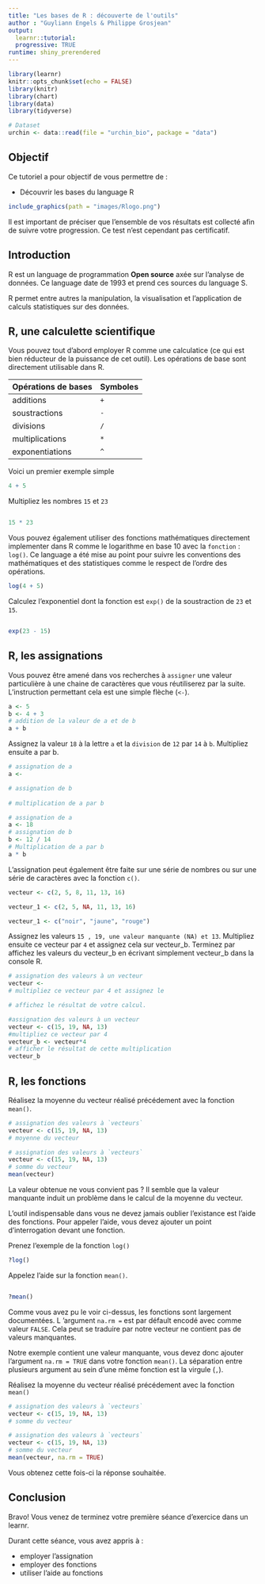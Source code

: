 ```yaml
---
title: "Les bases de R : découverte de l'outils"
author : "Guyliann Engels & Philippe Grosjean"
output: 
  learnr::tutorial:
  progressive: TRUE
runtime: shiny_prerendered
---
```


```r
library(learnr)
knitr::opts_chunk$set(echo = FALSE)
library(knitr)
library(chart)
library(data)
library(tidyverse)

# Dataset
urchin <- data::read(file = "urchin_bio", package = "data")
```


## Objectif

Ce tutoriel a pour objectif de vous permettre de :

- Découvrir les bases du language R  

```r
include_graphics(path = "images/Rlogo.png")
```


Il est important de préciser que l'ensemble de vos résultats est collecté afin de suivre votre progression. Ce test n'est cependant pas certificatif.

## Introduction 

R est un language de programmation **Open source**  axée sur l'analyse de données. Ce language date de 1993 et prend ces sources du language S. 

R permet entre autres la manipulation, la visualisation et l'application de calculs statistiques sur des données. 

## R,  une calculette scientifique

Vous pouvez tout d'abord employer R comme une calculatice (ce qui est bien réducteur de la puissance de cet outil). Les opérations de base sont directement utilisable dans R. 

| Opérations de bases | Symboles |
|------------------|---------------|
| additions | `+` |
| soustractions | `-` |
| divisions | `/` | 
| multiplications | `*` | 
| exponentiations | `^` |

Voici un premier exemple simple

```r
4 + 5
```

Multipliez les nombres `15` et `23`

```r

```

```r
15 * 23
```


Vous pouvez également utiliser des fonctions mathématiques directement implementer dans R comme le logarithme en base 10 avec la `fonction` : `log()`. Ce language a été mise au point pour suivre les conventions des mathématiques et des statistiques comme le respect de l'ordre des opérations.

```r
log(4 + 5)
```


Calculez l'exponentiel dont la fonction est `exp()` de la soustraction de `23` et `15`.

```r

```

```r
exp(23 - 15)
```


## R, les assignations

Vous pouvez être amené dans vos recherches à `assigner` une valeur particulière à une chaine de caractères que vous réutiliserez par la suite. L'instruction permettant cela est une simple flèche (`<-`).

```r
a <- 5
b <- 4 + 3
# addition de la valeur de a et de b
a + b
```

Assignez la valeur `18` à la lettre `a` et la `division` de `12` par `14` à `b`. Multipliez ensuite a par b.

```r
# assignation de a
a <- 

# assignation de b
  
# multiplication de a par b

```

```r
# assignation de a
a <- 18
# assignation de b
b <- 12 / 14
# Multiplication de a par b
a * b
```

L'assignation peut également être faite sur une série de nombres ou sur une série de caractères avec la fonction `c()`.

```r
vecteur <- c(2, 5, 8, 11, 13, 16)

vecteur_1 <- c(2, 5, NA, 11, 13, 16)

vecteur_1 <- c("noir", "jaune", "rouge")
```

Assignez les valeurs `15 , 19, une valeur manquante (NA) et 13`. Multipliez ensuite ce vecteur par `4` et assignez cela sur vecteur_b. Terminez par affichez les valeurs du vecteur_b en écrivant simplement vecteur_b dans la console R.

```r
# assignation des valeurs à un vecteur
vecteur <- 
# multipliez ce vecteur par 4 et assignez le

# affichez le résultat de votre calcul.

```

```r
#assignation des valeurs à un vecteur
vecteur <- c(15, 19, NA, 13)
#multipliez ce vecteur par 4
vecteur_b <- vecteur*4
# afficher le résultat de cette multiplication
vecteur_b
```


## R, les fonctions

Réalisez la moyenne du vecteur réalisé précédement avec la fonction `mean()`.

```r
# assignation des valeurs à `vecteurs`
vecteur <- c(15, 19, NA, 13)
# moyenne du vecteur

```

```r
# assignation des valeurs à `vecteurs`
vecteur <- c(15, 19, NA, 13)
# somme du vecteur
mean(vecteur)
```

La valeur obtenue ne vous convient pas ? Il semble que la valeur manquante induit un problème dans le calcul de la moyenne du vecteur.

L'outil indispensable dans vous ne devez jamais oublier l'existance est l'aide des fonctions. Pour appeler l'aide, vous devez ajouter un point d'interrogation devant une fonction. 

Prenez l'exemple de la fonction `log()`

```r
?log()
```

Appelez l'aide sur la fonction `mean()`.

```r

```


```r
?mean()
```

Comme vous avez pu le voir ci-dessus, les fonctions sont largement documentées. L 'argument `na.rm = ` est par défault encodé avec comme valeur `FALSE`. Cela peut se traduire par notre vecteur ne contient pas de valeurs manquantes. 

Notre exemple contient une valeur manquante, vous devez donc ajouter l'argument `na.rm = TRUE` dans votre fonction `mean()`. La séparation entre plusieurs argument au sein d'une même fonction est la virgule (`,`).

Réalisez la moyenne du vecteur réalisé précédement avec la fonction `mean()`

```r
# assignation des valeurs à `vecteurs`
vecteur <- c(15, 19, NA, 13)
# somme du vecteur

```

```r
# assignation des valeurs à `vecteurs`
vecteur <- c(15, 19, NA, 13)
# somme du vecteur
mean(vecteur, na.rm = TRUE)
```

Vous obtenez cette fois-ci la réponse souhaitée.


## Conclusion

Bravo! Vous venez de terminez votre première séance d'exercice dans un learnr. 

Durant cette séance, vous avez appris à : 

- employer l'assignation 
- employer des fonctions 
- utiliser l'aide au fonctions
